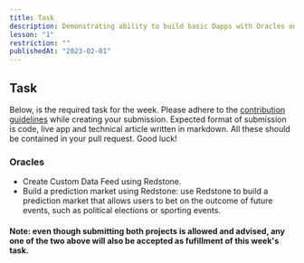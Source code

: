 ```yaml
---
title: Task
description: Demonstrating ability to build basic Dapps with Oracles on Celo.
lesson: "1"
restriction: ""
publishedAt: "2023-02-01"
---
```


## Task

Below, is the required task for the week. Please adhere to the [contribution guidelines](https://github.com/celo-org/stackshift) while creating your submission.
Expected format of submission is code, live app and technical article written in markdown. All these should be contained in your pull request. Good luck!

### Oracles

- Create Custom Data Feed using Redstone.
- Build a prediction market using Redstone: use Redstone to build a prediction market that allows users to bet on the outcome of future events, such as political elections or sporting events.

#### Note: even though submitting both projects is allowed and advised, any one of the two above will also be accepted as fufillment of this week's task.
